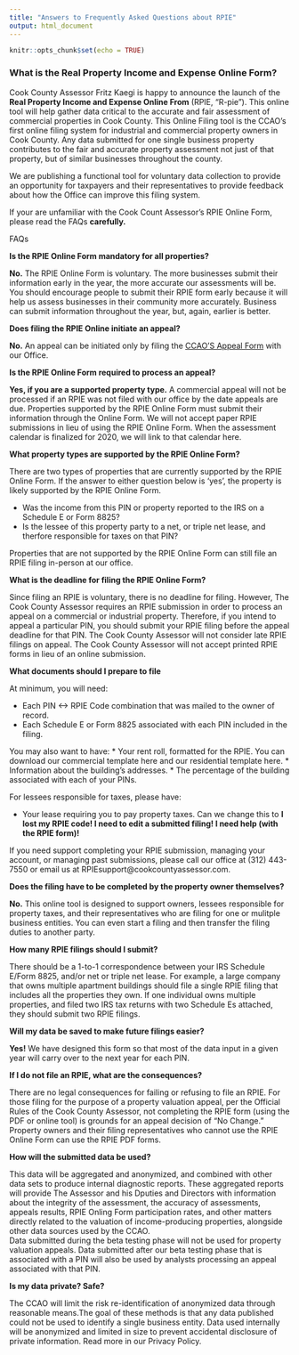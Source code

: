 ```yaml
---
title: "Answers to Frequently Asked Questions about RPIE"
output: html_document
---
```


```r
knitr::opts_chunk$set(echo = TRUE)
```

### What is the Real Property Income and Expense Online Form?

Cook County Assessor Fritz Kaegi is happy to announce the launch of the **Real Property Income and Expense Online From** (RPIE, “R-pie”). This online tool will help gather data critical to the accurate and fair assessment of commercial properties in Cook County. This Online Filing tool is the CCAO's first online filing system for industrial and commercial property owners in Cook County. Any data submitted for one single business property contributes to the fair and accurate property assessment not just of that property, but of similar businesses throughout the county. 

We are publishing a functional tool for voluntary data collection to provide an opportunity for taxpayers and their representatives to provide feedback about how the Office can improve this filing system.

If your are unfamiliar with the Cook Count Assessor's RPIE Online Form, please read the FAQs **carefully.**

FAQs

**Is the RPIE Online Form mandatory for all properties?**

**No.** The RPIE Online Form is voluntary. The more businesses submit their information early in the year, the more accurate our assessments will be. You should encourage people to submit their RPIE form early because it will help us assess businesses in their community more accurately. Business can submit information throughout the year, but, again, earlier is better.

**Does filing the RPIE Online initiate an appeal?**  

**No.** An appeal can be initiated only by filing the [CCAO'S Appeal Form](https://www.cookcountyassessor.com/assets/forms/icappeal.pdf) with our Office. 

**Is the RPIE Online Form required to process an appeal?**

**Yes, if you are a supported property type.** A commercial appeal will not be processed if an RPIE was not filed with our office by the date appeals are due. Properties supported by the RPIE Online Form must submit their information through the Online Form. We will not accept paper RPIE submissions in lieu of using the RPIE Online Form. When the assessment calendar is finalized for 2020, we will link to that calendar here.

**What property types are supported by the RPIE Online Form?**

There are two types of properties that are currently supported by the RPIE Online Form. If the answer to either question below is 'yes', the property is likely supported by the RPIE Online Form.

*  Was the income from this PIN or property reported to the IRS on a Schedule E or Form 8825?
*  Is the lessee of this property party to a net, or triple net lease, and therfore responsible for taxes on that PIN?

Properties that are not supported by the RPIE Online Form can still file an RPIE filing in-person at our office. 

**What is the deadline for filing the RPIE Online Form?**

Since filing an RPIE is voluntary, there is no deadline for filing. However, The Cook County Assessor requires an RPIE submission in order to process an appeal on a commercial or industrial property. Therefore, if you intend to appeal a particular PIN, you should submit your RPIE filing before the appeal deadline for that PIN. The Cook County Assessor will not consider late RPIE filings on appeal. The Cook County Assessor will not accept printed RPIE forms in lieu of an online submission.

**What documents should I prepare to file**  

At minimum, you will need:

*   Each PIN <-> RPIE Code combination that was mailed to the owner of record.
*   Each Schedule E or Form 8825 associated with each PIN included in the filing.

You may also want to have:
*  Your rent roll, formatted for the RPIE. You can download our commercial template here and our residential template here.
*  Information about the building's addresses.
*  The percentage of the building associated with each of your PINs.

For lessees responsible for taxes, please have:

*  Your lease requiring you to pay property taxes.
Can we change this to 
**I lost my RPIE code! I need to edit a submitted filing! I need help (with the RPIE form)!**  

If you need support completing your RPIE submission, managing your account, or managing past submissions, please call our office at (312) 443-7550 or email us at RPIEsupport@cookcountyassessor.com.

**Does the filing have to be completed by the property owner themselves?**

**No.** This online tool is designed to support owners, lessees responsible for property taxes, and their representatives who are filing for one or mulitple business entities. You can even start a filing and then transfer the filing duties to another party.

**How many RPIE filings should I submit?**

There should be a 1-to-1 correspondence between your IRS Schedule E/Form 8825, and/or net or triple net lease. For example, a large company that owns multiple apartment buildings should file a single RPIE filing that includes all the properties they own. If one individual owns multiple properties, and filed two IRS tax returns with two Schedule Es attached, they should submit two RPIE filings.

**Will my data be saved to make future filings easier?**

**Yes!** We have designed this form so that most of the data input in a given year will carry over to the next year for each PIN. 

**If I do not file an RPIE, what are the consequences?**  

There are no legal consequences for failing or refusing to file an RPIE. For those filing for the purpose of a property valuation appeal, per the Official Rules of the Cook County Assessor, not completing the RPIE form (using the PDF or online tool) is grounds for an appeal decision of "No Change." Property owners and their filing representatives who cannot use the RPIE Online Form can use the RPIE PDF forms.

**How will the submitted data be used?**  

This data will be aggregated and anonymized, and combined with other data sets to produce internal diagnostic reports. These aggregated reports will provide The Assessor and his Dputies and Directors with information about the integrity of the assessment, the accuracy of assessments, appeals results, RPIE Onling Form participation rates, and other matters directly related to the valuation of income-producing properties, alongside other data sources used by the CCAO.   
Data submitted during the beta testing phase will not be used for property valuation appeals. Data submitted after our beta testing phase that is associated with a PIN will also be used by analysts processing an appeal associated with that PIN.

**Is my data private? Safe?**  

The CCAO will limit the risk re-identification of anonymized data through reasonable means.The goal of these methods is that any data published could not be used to identify a single business entity. Data used internally will be anonymized and limited in size to prevent accidental disclosure of private information. Read more in our Privacy Policy.

<!-- To read more about SB 1379, click here. -->
